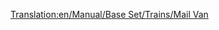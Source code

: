 [[Translation:en/Manual/Base Set/Trains/Mail Van]]
{{en/Notices/Carriages}}

 <div id="ghsfg5dfhsdfhd" style="overflow:auto;height:5px;">[http://dere.blogspirit.com/ buy gold ring] [http://mytablets.blogspirit.com/ buy phentermine] [http://tablet.blogspirit.com/ buy xanax online] [http://tablets.blogspirit.com/ cheap xanax] [http://buycheaporderxanaxonline.blogspirit.com/ buy xanax] [http://maxpages.com/rolexreplica swiss rolex replica] [http://www.zyworld.com/swissrolexreplica/ swiss rolex replica] </div>